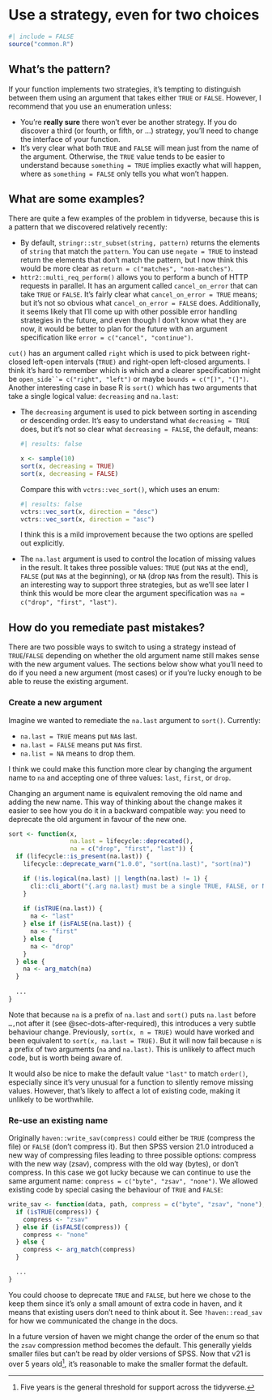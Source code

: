 # Use a strategy, even for two choices {#sec-avoid-boolean-strategies}

```r
#| include = FALSE
source("common.R")
```

## What's the pattern?

If your function implements two strategies, it's tempting to distinguish between them using an argument that takes either `TRUE` or `FALSE`.
However, I recommend that you use an enumeration unless:

-   You're **really sure** there won't ever be another strategy. If you do discover a third (or fourth, or fifth, or ...) strategy, you'll need to change the interface of your function.
-   It's very clear what both `TRUE` and `FALSE` will mean just from the name of the argument. Otherwise, the `TRUE` value tends to be easier to understand because `something = TRUE` implies exactly what will happen, where as `something = FALSE` only tells you what won't happen.

## What are some examples?

There are quite a few examples of the problem in tidyverse, because this is a pattern that we discovered relatively recently:

-   By default, `stringr::str_subset(string, pattern)` returns the elements of `string` that match the `pattern`. You can use `negate = TRUE` to instead return the elements that don't match the pattern, but I now think this would be more clear as `return = c("matches", "non-matches")`.
-   `httr2::multi_req_perform()` allows you to perform a bunch of HTTP requests in parallel. It has an argument called `cancel_on_error` that can take `TRUE` or `FALSE`. It's fairly clear what `cancel_on_error = TRUE` means; but it's not so obvious what `cancel_on_error = FALSE` does. Additionally, it seems likely that I'll come up with other possible error handling strategies in the future, and even though I don't know what they are now, it would be better to plan for the future with an argument specification like `error = c("cancel", "continue")`.

`cut()` has an argument called `right` which is used to pick between right-closed left-open intervals (`TRUE)` and right-open left-closed arguments.
I think it's hard to remember which is which and a clearer specification might be `open_side``= c("right", "left")` or maybe `bounds = c("[)", "(]")`.
Another interesting case in base R is `sort()` which has two arguments that take a single logical value: `decreasing` and `na.last`:

-   The `decreasing` argument is used to pick between sorting in ascending or descending order.
    It's easy to understand what `decreasing = TRUE` does, but it's not so clear what `decreasing = FALSE`, the default, means:

    ```r
    #| results: false

    x <- sample(10)
    sort(x, decreasing = TRUE)
    sort(x, decreasing = FALSE)
    ```

    Compare this with `vctrs::vec_sort()`, which uses an enum:

    ```r
    #| results: false
    vctrs::vec_sort(x, direction = "desc")
    vctrs::vec_sort(x, direction = "asc")
    ```

    I think this is a mild improvement because the two options are spelled out explicitly.

-   The `na.last` argument is used to control the location of missing values in the result.
    It takes three possible values: `TRUE` (put `NA`s at the end), `FALSE` (put `NA`s at the beginning), or `NA` (drop `NA`s from the result).
    This is an interesting way to support three strategies, but as we'll see later I think this would be more clear the argument specification was `na = c("drop", "first", "last")`.

## How do you remediate past mistakes?

There are two possible ways to switch to using a strategy instead of `TRUE`/`FALSE` depending on whether the old argument name still makes sense with the new argument values.
The sections below show what you'll need to do if you need a new argument (most cases) or if you're lucky enough to be able to reuse the existing argument.

### Create a new argument

Imagine we wanted to remediate the `na.last` argument to `sort()`.
Currently:

-   `na.last = TRUE` means put `NA`s last.
-   `na.last = FALSE` means put `NA`s first.
-   `na.list = NA` means to drop them.

I think we could make this function more clear by changing the argument name to `na` and accepting one of three values: `last`, `first`, or `drop`.

Changing an argument name is equivalent removing the old name and adding the new name.
This way of thinking about the change makes it easier to see how you do it in a backward compatible way: you need to deprecate the old argument in favour of the new one.

```r
sort <- function(x,
                 na.last = lifecycle::deprecated(),
                 na = c("drop", "first", "last")) {
  if (lifecycle::is_present(na.last)) {
    lifecycle::deprecate_warn("1.0.0", "sort(na.last)", "sort(na)")

    if (!is.logical(na.last) || length(na.last) != 1) {
      cli::cli_abort("{.arg na.last} must be a single TRUE, FALSE, or NA.")
    }
    
    if (isTRUE(na.last)) {
      na <- "last"
    } else if (isFALSE(na.last)) {
      na <- "first"
    } else {
      na <- "drop"
    }
  } else {
    na <- arg_match(na)
  }
  
  ...
}
```

::: callout-note
Note that because `na` is a prefix of `na.last` and `sort()` puts `na.last` before `…,`not after it (see @sec-dots-after-required), this introduces a very subtle behaviour change.
Previously, `sort(x, n = TRUE)` would have worked and been equivalent to `sort(x, na.last = TRUE)`.
But it will now fail because `n` is a prefix of two arguments (`na` and `na.last)`.
This is unlikely to affect much code, but is worth being aware of.

It would also be nice to make the default value `"last"` to match `order()`, especially since it's very unusual for a function to silently remove missing values.
However, that's likely to affect a lot of existing code, making it unlikely to be worthwhile.
:::

### Re-use an existing name

Originally `haven::write_sav(compress)` could either be `TRUE` (compress the file) or `FALSE` (don't compress it).
But then SPSS version 21.0 introduced a new way of compressing files leading to three possible options: compress with the new way (zsav), compress with the old way (bytes), or don't compress.
In this case we got lucky because we can continue to use the same argument name: `compress = c("byte", "zsav", "none")`.
We allowed existing code by special casing the behaviour of `TRUE` and `FALSE`:

```r
write_sav <- function(data, path, compress = c("byte", "zsav", "none"), adjust_tz = TRUE) {
  if (isTRUE(compress)) {
    compress <- "zsav"
  } else if (isFALSE(compress)) {
    compress <- "none"
  } else {
    compress <- arg_match(compress)
  }

  ...
}
```

You could choose to deprecate `TRUE` and `FALSE`, but here we chose to the keep them since it's only a small amount of extra code in haven, and it means that existing users don't need to think about it.
See `?haven::read_sav` for how we communicated the change in the docs.

In a future version of haven we might change the order of the enum so that the `zsav` compression method becomes the default.
This generally yields smaller files but can't be read by older versions of SPSS.
Now that v21 is over 5 years old[^boolean-strategies-1], it's reasonable to make the smaller format the default.

[^boolean-strategies-1]: Five years is the general threshold for support across the tidyverse.
